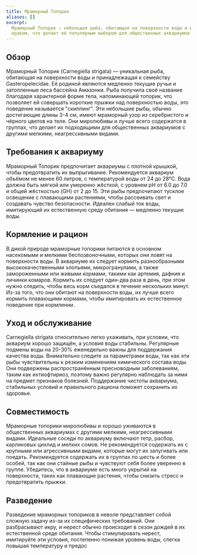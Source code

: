 ```yaml
---
title: Мраморный Топорик
aliases: []
excerpt:
  Мраморный Топорик — небольшая рыба, обитающая на поверхности воды и известная своей характерной формой тела и мирным
  нравом, что делает её популярным выбором для общественных аквариумов.
---
```


## Обзор

Мраморный Топорик (Carnegiella strigata) — уникальная рыба, обитающая на поверхности воды и принадлежащая к семейству
Gasteropelecidae. Её родиной являются медленно текущие ручьи и затопленные леса бассейна Амазонки. Рыба получила своё
название благодаря характерной форме тела, напоминающей топорик, что позволяет ей совершать короткие прыжки над
поверхностью воды, это поведение называется "скиппинг". Эти небольшие рыбы, обычно достигающие длины 3-4 см, имеют
мраморный узор из серебристого и чёрного цветов на теле. Они миролюбивы и лучше всего содержатся в группах, что делает
их подходящими для общественных аквариумов с другими мелкими, неагрессивными видами.

## Требования к аквариуму

Мраморный Топорик предпочитает аквариумы с плотной крышкой, чтобы предотвратить их выпрыгивание. Рекомендуется аквариум
объёмом не менее 60 литров, с температурой воды от 24 до 28°C. Вода должна быть мягкой или умеренно жёсткой, с уровнем
pH от 6.0 до 7.0 и общей жёсткостью (GH) от 2 до 15. Эти рыбы предпочитают тусклое освещение с плавающими растениями,
чтобы рассеивать свет и создавать чувство безопасности. Идеален слабый ток воды, имитирующий их естественную среду
обитания — медленно текущие воды.

## Кормление и рацион

В дикой природе мраморные топорики питаются в основном насекомыми и мелкими беспозвоночными, которых они ловят на
поверхности воды. В аквариуме их следует кормить разнообразными высококачественными хлопьями, микрогранулами, а также
замороженными или живыми кормами, такими как артемия, дафния и личинки комаров. Кормить их следует один-два раза в день,
при этом нужно следить, чтобы весь корм съедался в течение нескольких минут. Из-за того, что они обитают на поверхности
воды, их лучше всего кормить плавающими кормами, чтобы имитировать их естественное поведение при кормлении.

## Уход и обслуживание

Carnegiella strigata относительно легко ухаживать, при условии, что аквариум хорошо защищён, а условия воды стабильны.
Регулярные подмены воды на 20-30% еженедельно важны для поддержания качества воды. Внимательно следите за параметрами
воды, так как эти рыбы чувствительны к резким изменениям химического состава воды. Они подвержены распространённым
пресноводным заболеваниям, таким как ихтиофтириоз, поэтому важно регулярно наблюдать за ними на предмет признаков
болезней. Поддержание чистоты аквариума, стабильных условий и правильного рациона поможет сохранить их здоровье.

## Совместимость

Мраморные топорики миролюбивы и хорошо уживаются в общественных аквариумах с другими мелкими, неагрессивными видами.
Идеальные соседи по аквариуму включают тетр, расбор, карликовых цихлид и мелких сомов. Не рекомендуется содержать их с
крупными или агрессивными видами, которые могут их запугивать или поедать. Рекомендуется содержать их в группах по шесть
и более особей, так как они стайные рыбы и чувствуют себя более уверенно в группе. Убедитесь, что в аквариуме есть много
укрытий на поверхности, таких как плавающие растения, чтобы снизить стресс и предотвратить прыжки.

## Разведение

Разведение мраморных топориков в неволе представляет собой сложную задачу из-за их специфических требований. Они
разбрасывают икру, и нерест обычно происходит в сезон дождей в их естественной среде обитания. Чтобы стимулировать
нерест, имитируйте эти условия, постепенно понижая уровень воды, слегка повышая температуру и предос
